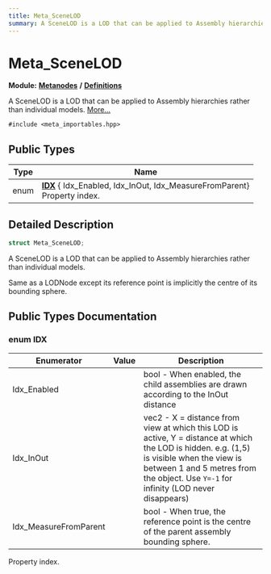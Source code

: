 ```yaml
---
title: Meta_SceneLOD
summary: A SceneLOD is a LOD that can be applied to Assembly hierarchies rather than individual models. 
---
```


# Meta_SceneLOD

**Module:** **[Metanodes](../../modules/metanodes/index.mdx)** **/** **[Definitions](../../modules/metanodes/definitions.mdx)**

A SceneLOD is a LOD that can be applied to Assembly hierarchies rather than individual models.  [More...](#detailed-description)

`#include <meta_importables.hpp>`

## Public Types

| Type           | Name           |
| -------------- | -------------- |
| enum| **[IDX](#enum-idx)** { Idx_Enabled, Idx_InOut, Idx_MeasureFromParent}<br />Property index.  |

## Detailed Description

```cpp
struct Meta_SceneLOD;
```

A SceneLOD is a LOD that can be applied to Assembly hierarchies rather than individual models. 

Same as a LODNode except its reference point is implicitly the centre of its bounding sphere. 

## Public Types Documentation

### enum IDX

| Enumerator | Value | Description |
| ---------- | ----- | ----------- |
| Idx_Enabled | | bool - When enabled, the child assemblies are drawn according to the InOut distance   |
| Idx_InOut | | vec2 - X = distance from view at which this LOD is active, Y = distance at which the LOD is hidden. e.g. (1,5) is visible when the view is between 1 and 5 metres from the object. Use `Y=-1` for infinity (LOD never disappears)   |
| Idx_MeasureFromParent | | bool - When true, the reference point is the centre of the parent assembly bounding sphere.   |

Property index. 
